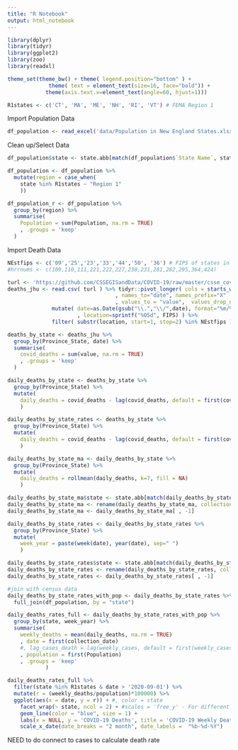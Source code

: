 ```yaml
---
title: "R Notebook"
output: html_notebook
---
```



```r
library(dplyr)
library(tidyr)
library(ggplot2)
library(zoo)
library(readxl)

theme_set(theme_bw() + theme( legend.position="bottom" ) +
             theme( text = element_text(size=16, face="bold")) +
            theme(axis.text.x=element_text(angle=60, hjust=1)))

R1states <- c('CT', 'MA', 'ME', 'NH', 'RI', 'VT') # FEMA Region 1
```


Import Population Data
```r
df_population <- read_excel('data/Population in New England States.xlsx')
```

Clean up/Select Data
```r
df_population$state <- state.abb[match(df_population$`State Name`, state.name)]

df_population <- df_population %>%
  mutate(region = case_when(
    state %in% R1states ~ "Region 1"
    ))

df_population_r <- df_population %>%
  group_by(region) %>%
  summarise(
    Population = sum(Population, na.rm = TRUE)
    , .groups = 'keep'
  )  

```

Import Death Data
```r
NEstfips <- c('09','25','23','33','44','50', '36') # FIPS of states in New England + NY
#hrrnums <- c(109,110,111,221,222,227,230,231,281,282,295,364,424)

turl <- 'https://github.com/CSSEGISandData/COVID-19/raw/master/csse_covid_19_data/csse_covid_19_time_series/time_series_covid19_deaths_US.csv'
deaths_jhu <- read.csv( turl ) %>% tidyr::pivot_longer( cols = starts_with("X")
                                  , names_to="date", names_prefix="X"
                                  , values_to = "value",  values_drop_na = TRUE ) %>%
              mutate( date=as.Date(gsub("\\.","\\/",date), format="%m/%d/%y")
                      , location=sprintf("%05d", FIPS) ) %>%
              filter( substr(location, start=1, stop=2) %in% NEstfips )
```

```r
deaths_by_state <- deaths_jhu %>%
  group_by(Province_State, date) %>%
  summarise(
    covid_deaths = sum(value, na.rm = TRUE)
    , .groups = 'keep'
  )

daily_deaths_by_state <- deaths_by_state %>%
  group_by(Province_State) %>%
  mutate(
    daily_deaths = covid_deaths - lag(covid_deaths, default = first(covid_deaths), order_by = date)
    )

daily_deaths_by_state_rates <- deaths_by_state %>%
  group_by(Province_State) %>%
  mutate(
    daily_deaths = covid_deaths - lag(covid_deaths, default = first(covid_deaths), order_by = date)
    )

daily_deaths_by_state_ma <- daily_deaths_by_state %>%
  group_by(Province_State) %>%
  mutate(
    daily_deaths = rollmean(daily_deaths, k=7, fill = NA)
    )

daily_deaths_by_state_ma$state <- state.abb[match(daily_deaths_by_state_ma$Province_State, state.name)]
daily_deaths_by_state_ma <- rename(daily_deaths_by_state_ma, collection_date = date)
daily_deaths_by_state_ma <- daily_deaths_by_state_ma[ , -1]
```



```r
daily_deaths_by_state_rates <- daily_deaths_by_state_rates %>%
  group_by(Province_State) %>%
  mutate(
    week_year = paste(week(date), year(date), sep=" ")   
    )

daily_deaths_by_state_rates$state <- state.abb[match(daily_deaths_by_state_rates$Province_State, state.name)]
daily_deaths_by_state_rates <- rename(daily_deaths_by_state_rates, collection_date = date)
daily_deaths_by_state_rates <- daily_deaths_by_state_rates[ , -1]

#join with census data
daily_deaths_by_state_rates_with_pop <- daily_deaths_by_state_rates %>%
  full_join(df_population, by = "state")

daily_deaths_rates_full <- daily_deaths_by_state_rates_with_pop %>%
  group_by(state, week_year) %>%
  summarise(
    weekly_deaths = mean(daily_deaths, na.rm = TRUE)
    , date = first(collection_date)
    #, lag_cases_death = lag(weekly_cases, default = first(weekly_cases), k=4)
    , population = first(Population)
    , .groups = 'keep'
            ) 
```





```r
daily_deaths_rates_full %>%
  filter(state %in% R1states & date > '2020-09-01') %>%
  mutate(r = (weekly_deaths/population)*100000) %>%
  ggplot(aes(x = date, y = r)) + #, color = state
    facet_wrap(~ state, ncol = 2) + #scales = 'free_y' - For different axes
    geom_line(color = "blue", size = 1) +
    labs(x = NULL, y = 'COVID-19 Deaths', title = 'COVID-19 Weekly Deaths per 100,000 People') +
    scale_x_date(date_breaks = "2 month", date_labels =  "%b-%d-%Y")
```



NEED to do connect to cases to calculate death rate



